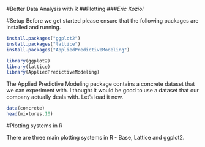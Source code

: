
#Better Data Analysis with R
##Plotting
###*Eric Koziol*


#Setup
Before we get started please ensure that the following packages are installed and running.

```r
install.packages("ggplot2")
install.packages("lattice")
install.packages("AppliedPredictiveModeling")
```
```r
library(ggplot2)
library(lattice)
library(AppliedPredictiveModeling)
```

The Applied Predictive Modeling package contains a concrete dataset that we can experiment with.  I thought it would be good to use a dataset that our company actually deals with.  Let's load it now.

```r
data(concrete)
head(mixtures,10)
```



#Plotting systems in R

There are three main plotting systems in R - Base, Lattice and ggplot2.  